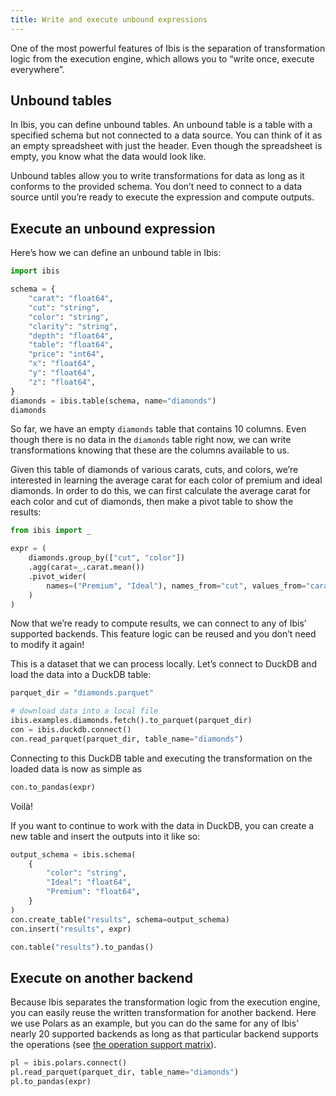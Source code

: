```yaml
---
title: Write and execute unbound expressions
---
```


One of the most powerful features of Ibis is the separation of transformation
logic from the execution engine, which allows you to "write once, execute
everywhere".

## Unbound tables

In Ibis, you can define unbound tables. An unbound table is a table with a
specified schema but not connected to a data source. You can think of it as an
empty spreadsheet with just the header. Even though the spreadsheet is empty,
you know what the data would look like.

Unbound tables allow you to write transformations for data as long as it
conforms to the provided schema. You don't need to connect to a data source
until you're ready to execute the expression and compute outputs.

## Execute an unbound expression

Here's how we can define an unbound table in Ibis:

```python
import ibis

schema = {
    "carat": "float64",
    "cut": "string",
    "color": "string",
    "clarity": "string",
    "depth": "float64",
    "table": "float64",
    "price": "int64",
    "x": "float64",
    "y": "float64",
    "z": "float64",
}
diamonds = ibis.table(schema, name="diamonds")
diamonds
```

So far, we have an empty `diamonds` table that contains 10 columns. Even though
there is no data in the `diamonds` table right now, we can write
transformations knowing that these are the columns available to us.

Given this table of diamonds of various carats, cuts, and colors, we're
interested in learning the average carat for each color of premium and ideal
diamonds. In order to do this, we can first calculate the average carat for
each color and cut of diamonds, then make a pivot table to show the results:

```python
from ibis import _

expr = (
    diamonds.group_by(["cut", "color"])
    .agg(carat=_.carat.mean())
    .pivot_wider(
        names=("Premium", "Ideal"), names_from="cut", values_from="carat", names_sort=True, values_agg="mean"
    )
)
```

Now that we're ready to compute results, we can connect to any of Ibis'
supported backends. This feature logic can be reused and you don't need to
modify it again!

This is a dataset that we can process locally. Let's connect to DuckDB and load
the data into a DuckDB table:

```python
parquet_dir = "diamonds.parquet"

# download data into a local file
ibis.examples.diamonds.fetch().to_parquet(parquet_dir)
con = ibis.duckdb.connect()
con.read_parquet(parquet_dir, table_name="diamonds")
```

Connecting to this DuckDB table and executing the transformation on the loaded
data is now as simple as

```python
con.to_pandas(expr)
```

Voilà!

If you want to continue to work with the data in DuckDB, you can create a new
table and insert the outputs into it like so:

```python
output_schema = ibis.schema(
    {
        "color": "string",
        "Ideal": "float64",
        "Premium": "float64",
    }
)
con.create_table("results", schema=output_schema)
con.insert("results", expr)

con.table("results").to_pandas()
```

## Execute on another backend

Because Ibis separates the transformation logic from the execution engine, you
can easily reuse the written transformation for another backend. Here we use
Polars as an example, but you can do the same for any of Ibis' nearly 20 supported
backends as long as that particular backend supports the operations
(see [the operation support matrix](../../backends/support/matrix.qmd)).

```python
pl = ibis.polars.connect()
pl.read_parquet(parquet_dir, table_name="diamonds")
pl.to_pandas(expr)
```
